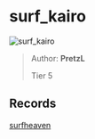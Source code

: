 
# surf_kairo

![surf_kairo](https://raw.githubusercontent.com/Sayt123/SurfMapPics/Maps-and-bonuses/csgo/surf_kairo.jpg)

> Author: **PretzL**
>
> Tier 5

## Records

[surfheaven](https://surfheaven.eu/map/surf_kairo)
